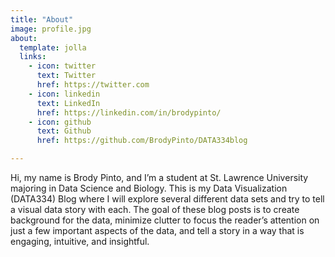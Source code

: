 ```yaml
---
title: "About"
image: profile.jpg
about:
  template: jolla
  links:
    - icon: twitter
      text: Twitter
      href: https://twitter.com
    - icon: linkedin
      text: LinkedIn
      href: https://linkedin.com/in/brodypinto/
    - icon: github
      text: Github
      href: https://github.com/BrodyPinto/DATA334blog

---
```


Hi, my name is Brody Pinto, and I'm a student at St. Lawrence University majoring in Data Science and Biology. This is my Data Visualization (DATA334) Blog where I will explore several different data sets and try to tell a visual data story with each. The goal of these blog posts is to create background for the data, minimize clutter to focus the reader's attention on just a few important aspects of the data, and tell a story in a way that is engaging, intuitive, and insightful.
